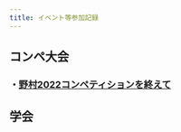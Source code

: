 ```yaml
---
title: イベント等参加記録
---
```


## コンペ大会

### ・[野村2022コンペティションを終えて](https://castella3.github.io/nomura_2022.html)


## 学会